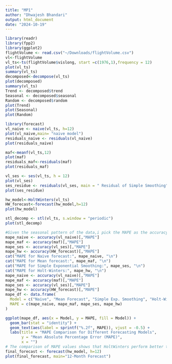 ```yaml
---
title: "MP1"
author: "Dhwajesh Bhandari"
output: html_document
date: "2024-10-19"
---
```


```r
library(readr)
library(fpp2)
library(ggplot2)
flightVolume <- read.csv("~/Downloads/flightVolume.csv")
vl<-flightVolume
vl_ts<-ts(flightVolume$vislong, start =c(1976,1),frequency = 12)
plot(vl_ts)
summary(vl_ts)
decomposed<-decompose(vl_ts)
plot(decomposed)
summary(vl_ts)
Trend <- decomposed$trend
Seasonal <- decomposed$seasonal
Random <- decomposed$random
plot(Trend)
plot(Seasonal)
plot(Random)

library(forecast)
vl_naive <- naive(vl_ts, h=12)
plot(vl_naive,main= "naive model")
residuals_naive <- residuals(vl_naive)
plot(residuals_naive)

maf<-meanf(vl_ts,12)
plot(maf)
residuals_maf<-residuals(maf)
plot(residuals_maf)

vl_ses <- ses(vl_ts, h = 12)
plot(vl_ses)
ses_residue <- residuals(vl_ses, main = " Residual of Simple Smoothing")
plot(ses_residue)

hw_model<-HoltWinters(vl_ts)
HW_forecast<-forecast(hw_model,h=12)
plot(hw_model)

stl_decomp <- stl(vl_ts, s.window = "periodic")
plot(stl_decomp)

#Given the seasonal pattern of the data,i pick the MAPE as the accuracy measure for this time series as the MAPE is based on percentage, not absolute values.
mape_naive <- accuracy(vl_naive)[,"MAPE"]
mape_maf <- accuracy(maf)[,"MAPE"]
mape_ses <- accuracy(vl_ses)[,"MAPE"]
mape_hw <- accuracy(HW_forecast)[,"MAPE"]
cat("MAPE for Naive forecast:", mape_naive, "\n")
cat("MAPE for Mean forecast:", mape_maf, "\n")
cat("MAPE for Simple Exponential Smoothing:", mape_ses, "\n")
cat("MAPE for Holt-Winters:", mape_hw, "\n")
mape_naive <- accuracy(vl_naive)[,"MAPE"]
mape_maf <- accuracy(maf)[,"MAPE"]
mape_ses <- accuracy(vl_ses)[,"MAPE"]
mape_hw <- accuracy(HW_forecast)[,"MAPE"]
mape_df <- data.frame(
  Model = c("Naive", "Mean Forecast", "Simple Exp. Smoothing", "Holt-Winters"),
  MAPE = c(mape_naive, mape_maf, mape_ses, mape_hw)
)

ggplot(mape_df, aes(x = Model, y = MAPE, fill = Model)) +
  geom_bar(stat = "identity") +
  geom_text(aes(label = sprintf("%.2f", MAPE)), vjust = -0.5) +
  labs(title = "MAPE Comparison for Different Forecasting Models",
       y = "Mean Absolute Percentage Error (MAPE)",
       x = "") 
# The comparison of MAPE values shows that HoltWinters perform better than the other models
final_forecast <- forecast(hw_model, h=12)
plot(final_forecast, main="12-Month Forecast")

```